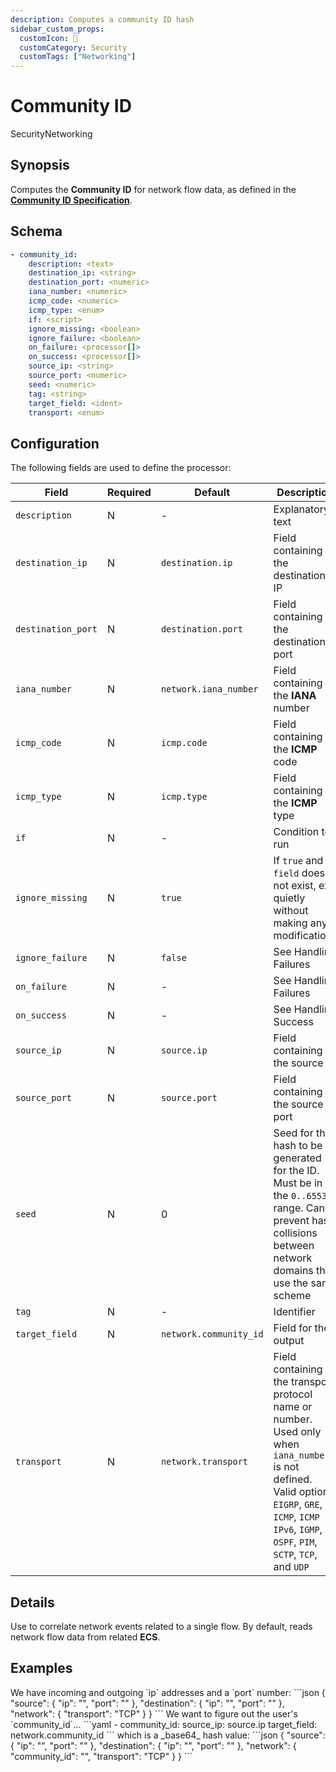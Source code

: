 ```yaml
---
description: Computes a community ID hash
sidebar_custom_props:
  customIcon: 🔑
  customCategory: Security
  customTags: ["Networking"]
---
```


# Community ID

<span className="theme-doc-version-badge badge badge--primary">Security</span><span className="theme-doc-version-badge badge badge--secondary">Networking</span>

## Synopsis

Computes the **Community ID** for network flow data, as defined in the [**Community ID Specification**](https://github.com/corelight/community-id-spec).

## Schema

```yaml
- community_id:
    description: <text>
    destination_ip: <string>
    destination_port: <numeric>
    iana_number: <numeric>
    icmp_code: <numeric>
    icmp_type: <enum>
    if: <script>
    ignore_missing: <boolean>
    ignore_failure: <boolean>
    on_failure: <processor[]>
    on_success: <processor[]>
    source_ip: <string>
    source_port: <numeric>
    seed: <numeric>
    tag: <string>
    target_field: <ident>
    transport: <enum>
```

## Configuration

The following fields are used to define the processor:

|Field|Required|Default|Description|
|---|---|---|---|
|`description`|N|-|Explanatory text|
|`destination_ip`|N|`destination.ip`|Field containing the destination IP|
|`destination_port`|N|`destination.port`|Field containing the destination port|
|`iana_number`|N|`network.iana_number`|Field containing the **IANA** number|
|`icmp_code`|N|`icmp.code`|Field containing the **ICMP** code|
|`icmp_type`|N|`icmp.type`|Field containing the **ICMP** type|
|`if`|N|-|Condition to run|
|`ignore_missing`|N|`true`|If `true` and `field` does not exist, exit quietly without making any modifications|
|`ignore_failure`|N|`false`|See <Topic id="handling-failures">Handling Failures</Topic>|
|`on_failure`|N|-|See <Topic id="handling-failures">Handling Failures</Topic>|
|`on_success`|N|-|See <Topic id="handling-success">Handling Success</Topic>|
|`source_ip`|N|`source.ip`|Field containing the source IP|
|`source_port`|N|`source.port`|Field containing the source port|
|`seed`|N|0|Seed for the hash to be generated for the ID. Must be in the `0..65535` range. Can prevent hash collisions between network domains that use the same scheme|
|`tag`|N|-|Identifier|
|`target_field`|N|`network.community_id`|Field for the output|
|`transport`|N|`network.transport`|Field containing the transport protocol name or number. Used only when `iana_number` is not defined. Valid options: `EIGRP`, `GRE`, `ICMP`, `ICMP IPv6`, `IGMP`, `OSPF`, `PIM`, `SCTP`, `TCP`, and `UDP`|

## Details

Use to correlate network events related to a single flow. By default, reads network flow data from related **ECS**.

## Examples

<ExampleGrid>
  <CommentCol>
    We have incoming and outgoing `ip` addresses and a `port` number:
  </CommentCol>
  <CodeCol>
  ```json
  {
    "source": {
      "ip": "<ip-address-1>",
      "port": "<port-number-1>"
    },
    "destination": {
      "ip": "<ip-address-2>",
      "port": "<port-number-2>"
    },
    "network": {
      "transport": "TCP"
    }
  }
  ```
  </CodeCol>

  <CommentCol>
    We want to figure out the user's `community_id`...
  </CommentCol>
  <CodeCol>
    ```yaml
    - community_id:
        source_ip: source.ip
        target_field: network.community_id
    ```
  </CodeCol>

  <CommentCol>
    which is a _base64_ hash value:
  </CommentCol>
  <CodeCol>
  ```json
  {
    "source": {
      "ip": "<ip-address-1>",
      "port": "<port-number-1>"
    },
    "destination": {
      "ip": "<ip-address-2>",
      "port": "<port-number-2>"
    },
    "network": {
      "community_id": "<base64-hash>",
      "transport": "TCP"
    }
  }
  ```
  </CodeCol>
</ExampleGrid>

